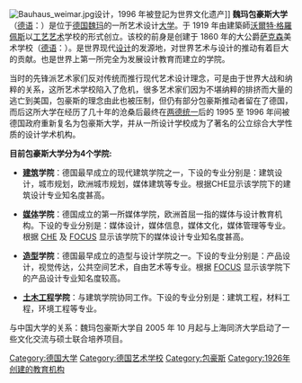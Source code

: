 {{Infobox university
| name= 魏玛包豪斯大学
|native_name =Bauhaus-Universität Weimar
| image_name=Logo of Bauhaus University Weimar.png
| image_size= 180px
| established= 1860
| type= 公立大学
| city= [[魏玛|魏玛]]
| country= [[德国|德国]]
| rector= Karl Beucke
| students= 4,219人 （2012/13冬季学期）
| faculty= 约500人
| former_names= 1860年：Kunstschule<br />1919：[[包豪斯|包豪斯]]学校<br />1954 Hochschule für Architektur und Bauwesen
| website= [http://www.uni-weimar.de/ www.uni-weimar.de]
}}
[[File:Bauhaus_weimar.jpg|thumb]]设计，1996 年被登記为世界文化遗产]]
'''魏玛包豪斯大学'''（[[德语|德语]]：{{lang|de|'''Bauhaus-Universität Weimar'''}}）是位于[[德国|德国]][[魏玛|魏玛]]的一所艺术设计[[大学|大学]]。于 1919 年由建築師[[沃爾特·格羅佩斯|沃爾特·格羅佩斯]]以[[工艺|工艺]][[艺术|艺术]]学校的形式创立。该校的前身是创建于 1860 年的大公爵[[萨克森|萨克森]]美术学校（[[德语|德语]]：{{lang|de|Großherzoglich-Sächsische Kunstschule}}）。是世界现代[[设计|设计]]的发源地，对世界艺术与设计的推动有着巨大的贡献。也是世界上第一所完全为发展设计教育而建立的学院。

当时的先锋派艺术家们反对传统而推行现代艺术设计理念，可是由于世界大战和纳粹的关系，这所艺术学校陷入了危机，很多艺术家们因为不堪纳粹的排挤而大量的逃亡到美国，包豪斯的理念由此也被压制，但仍有部分包豪斯推动者留在了德国，而后这所大学在经历了几十年的沧桑后最终在[[两德统一|两德统一]]后的 1995 至 1996 年间被德国政府重新复名为包豪斯大学，并从一所设计学校成为了著名的公立综合大学性质的设计学术机构。

'''目前包豪斯大学分为4个学院:'''
*'''[[建筑|建筑]]学院'''：德国最早成立的现代建筑学院之一，下设的专业分别是：建筑设计，城市规划，欧洲城市规划，媒体建筑等专业。根据CHE显示该学院下的建筑设计专业知名度甚高。 

*'''[[媒体|媒体]]学院'''：德国成立的第一所媒体学院，欧洲首屈一指的媒体与设计教育机构。下设的专业分别是：媒体设计，媒体信息，媒体文化，媒体管理等专业。根据 [[CHE|CHE]] 及 [[FOCUS|FOCUS]] 显示该学院下的媒体设计专业知名度甚高。 

*'''[[造型|造型]]学院'''：德国最早成立的造型与设计学院之一。下设的专业分别是：产品设计，视觉传达，公共空间艺术，自由艺术等专业。根据 [[FOCUS|FOCUS]] 显示该学院下的产品设计专业知名度较高。 

*'''[[土木工程|土木工程]]学院'''：与建筑学院协同工作。下设的专业分别是：建筑工程，材料工程，环境工程等专业。 

与中国大学的关系：魏玛包豪斯大学自 2005 年 10 月起与上海同济大学启动了一些文化交流与硕士联合培养项目。

{{Authority control}}
[[Category:德国大学|Category:德国大学]]
[[Category:德国艺术学校|Category:德国艺术学校]]
[[Category:包豪斯|Category:包豪斯]]
[[Category:1926年创建的教育机构|Category:1926年创建的教育机构]]